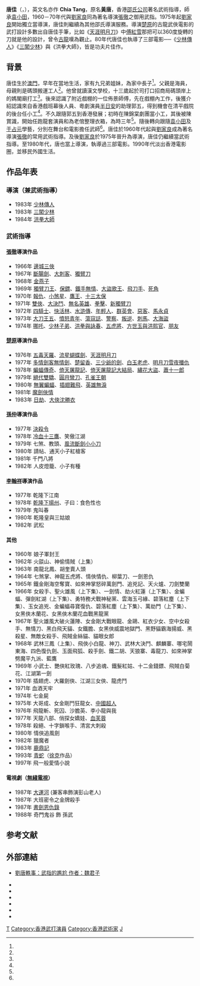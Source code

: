 {{藝人
| 姓名 = 唐佳
| 類型 = 幕後
| 圖片 = 
| 圖片名稱 = 
| 圖片尺寸 = 
| 原名 = 黃唐
| 別名 = 黃龍基
| 英文名 = Tong Gai<br/>Chia Tang 
| 綽號 = 
| 語言 = 粵語、英語、國語
| 國籍 = {{CNHK}}
| 籍貫 = 
| 出生日期 = {{birth_date_and_age|1937|01|07}}
| 出生地點 = {{ROC-1928}}[[廣東省_(中華民國)|廣東省]][[中山市|中山縣]]
| 逝世日期 = 
| 逝世地點 =
| 職業 = 武術指導、導演
| 教育程度 = 小學
| 母校 = 漢文學校
| 配偶 = {{marriage|[[雪妮|雪妮]]|1969}}<ref name="唐佳雪妮……影壇模範夫婦！">{{cite web |url=http://hokongsai.com/movie/tonka110612/tonka_01.html |title=唐佳雪妮……影壇模範夫婦！ |last= |first= |date=2011-06-12 |website= |publisher=何江西 |access-date=2021-03-04 |quote= |archive-date=2018-02-17 |archive-url=https://web.archive.org/web/20180217221726/http://hokongsai.com/movie/tonka110612/tonka_01.html |dead-url=no }}</ref>
| 兒女 = 二子
| 親屬 = 外甥：[[陳國權|陳國權]]<ref>[https://skypost.ulifestyle.com.hk/article/2608358/%E3%80%90%E8%B2%BC%E9%8C%AF%E9%96%80%E7%A5%9E%E3%80%91%E9%99%B3%E5%9C%8B%E6%AC%8A%E5%8A%9F%E5%A4%AB%E7%AC%91%E5%8C%A0%E3%80%8C%E7%89%9B%E5%92%81%E7%9C%BC%E3%80%8D%E6%88%90%E5%90%8D%20%E6%9B%BE%E5%9B%A0%E4%B8%80%E4%BA%8B%E5%BE%97%E5%A4%B1%E7%84%A1%E7%B6%AB%E5%8C%97%E4%B8%8A%E7%99%BC%E5%B1%95 【貼錯門神】陳國權功夫笑匠「牛咁眼」成名 曾因一事得失無綫北上發展] {{Wayback|url=https://skypost.ulifestyle.com.hk/article/2608358/%E3%80%90%E8%B2%BC%E9%8C%AF%E9%96%80%E7%A5%9E%E3%80%91%E9%99%B3%E5%9C%8B%E6%AC%8A%E5%8A%9F%E5%A4%AB%E7%AC%91%E5%8C%A0%E3%80%8C%E7%89%9B%E5%92%81%E7%9C%BC%E3%80%8D%E6%88%90%E5%90%8D%20%E6%9B%BE%E5%9B%A0%E4%B8%80%E4%BA%8B%E5%BE%97%E5%A4%B1%E7%84%A1%E7%B6%AB%E5%8C%97%E4%B8%8A%E7%99%BC%E5%B1%95 |date=20200630180254 }} [[晴報|晴報]]. 2020-04-04</ref>
| 父母 = 
| 活躍年代 = 1960年－1990年代
| IMDb = 0849271
}}

'''唐佳'''（{{lang-en |Tong Gai}}，{{bd|1937年|1月7日|catIdx=T唐}}），英文名亦作 '''Chia Tang'''，原名'''黃唐'''，香港[[邵氏公司|邵氏公司]]著名武術指導，師承[[袁小田|袁小田]]，1960－70年代與[[劉家良|劉家良]]同為著名導演[[張徹|張徹]]之御用武指。1975年起[[劉家良|劉家良]]開始獨立當導演，唐佳則繼續為其他邵氏導演服務。導演[[楚原|楚原]]的古龍武俠電影的武打設計多數出自唐佳手筆，比如《[[天涯明月刀|天涯明月刀]]》中[[傅紅雪|傅紅雪]]那把可以360度旋轉的刀就是他的設計，曾令[[古龍|古龍]]嘆為觀止。80年代唐佳也執導了三部電影──《[[少林傳人|少林傳人]]》《[[三闖少林|三闖少林]]》與《洪拳大師》，皆是功夫片佳作。

==背景==
唐佳生於[[澳門|澳門]]，早年在當地生活，家有九兄弟姐妹，為家中長子<ref name="唐佳雪妮……影壇模範夫婦！" />。父親是海員，母親則是碼頭搬運工人<ref name="唐佳雪妮……影壇模範夫婦！" />。他曾就讀漢文學校，十三歲起於司打口招商局碼頭岸上的媽閣廟打工<ref name="唐佳雪妮……影壇模範夫婦！" />。後來認識了附近戲棚的一位佈景師傅，先在戲棚內工作，後獲介紹認識來自香港戲班幕後人員、粵劇演員[[半日安|半日安]]的助理郭五，得到機會在清平戲院的後台任小工<ref name="唐佳雪妮……影壇模範夫婦！" />。不久跟隨郭五到香港發展；初時在陳錦棠劇團當小工，其後被陳賞識，開始任跑龍套演員和為老倌整理衣箱，為時三年<ref name="唐佳雪妮……影壇模範夫婦！" />。隨後轉向跟隨[[袁小田|袁小田]]及[[于占元|于占元]]學藝，分別在舞台和電影擔任武師<ref name="唐佳雪妮……影壇模範夫婦！" />。唐佳於1960年代起與[[劉家良|劉家良]]成為著名導演[[張徹|張徹]]的常用武術指導。及後[[劉家良|劉家良]]於1975年晉升為導演，唐佳仍繼續當武術指導。至1980年代，唐也當上導演，執導過三部電影。1990年代淡出香港電影圈，並移民外國生活。

==作品年表==
===導演（兼武術指導）===
*1983年 [[少林傳人|少林傳人]]
*1983年 [[三闖少林|三闖少林]]
*1984年 [[洪拳大師|洪拳大師]]

===武術指導===

====[[張徹|張徹]]導演作品====
*1966年 [[邊城三俠|邊城三俠]]
*1967年 [[斷腸劍|斷腸劍]]、[[大刺客|大刺客]]、[[獨臂刀|獨臂刀]]
*1968年 [[金燕子|金燕子]]
*1969年 [[獨臂刀王|獨臂刀王]]、[[保鏢_(1969年電影)|保鏢]]、[[鐵手無情|鐵手無情]]、[[大盜歌王|大盜歌王]]、[[飛刀手|飛刀手]]、[[死角_(1969年電影)|死角]]
*1970年 [[報仇_(電影)|報仇]]、[[小煞星|小煞星]]、[[鷹王|鷹王]]、[[十三太保_(1970年電影)|十三太保]]
*1971年 [[雙俠|雙俠]]、[[大決鬥|大決鬥]]、[[無名英雄_(1971年電影)|無名英雄]]、[[拳擊_(1971年電影)|拳擊]]、[[新獨臂刀|新獨臂刀]]
*1972年 [[四騎士|四騎士]]、[[快活林|快活林]]、[[水滸傳_(1972年電影)|水滸傳]]、[[年輕人|年輕人]]、[[群英會|群英會]]、[[惡客|惡客]]、[[馬永貞_(1972年電影)|馬永貞]]
*1973年 [[大刀王五|大刀王五]]、[[憤怒青年_(電影)|憤怒青年]]、[[蕩寇誌_(1975年電影)|蕩寇誌]]、[[警察_(1973年電影)|警察]]、[[叛逆|叛逆]]、[[刺馬_(電影)|刺馬]]、[[大海盜|大海盜]]
*1974年 [[哪吒_(1974年電影)|哪吒]]、[[少林子弟|少林子弟]]、[[洪拳與詠春|洪拳與詠春]]、[[五虎將_(1974年電影)|五虎將]]、[[方世玉與洪熙官|方世玉與洪熙官]]、[[朋友_(1974年電影)|朋友]]

====[[楚原|楚原]]導演作品====
*1976年 [[五毒天羅|五毒天羅]]、[[流星蝴蝶劍_(1976年電影)|流星蝴蝶劍]]、[[天涯明月刀_(1976年電影)|天涯明月刀]]
*1977年 [[多情劍客無情劍_(1977年電影)|多情劍客無情劍]]、[[楚留香_(1977年電影)|楚留香]]、[[三少爺的劍_(電影)|三少爺的劍]]、[[白玉老虎_(電影)|白玉老虎]]、[[明月刀雪夜殲仇|明月刀雪夜殲仇]]
*1978年 [[楚留香之蝙蝠傳奇_(電影)|蝙蝠傳奇]]、[[倚天屠龍記_(1978年電影)|倚天屠龍記]]、[[倚天屠龍記大結局|倚天屠龍記大結局]]、[[陸小鳳傳奇之綉花大盜|繡花大盜]]、[[蕭十一郎_(1978年電影)|蕭十一郎]]
*1979年 [[絕代雙驕_(1979年電影)|絕代雙驕]]、[[圓月彎刀_(電影)|圓月彎刀]]、[[孔雀王朝_(1979年電影)|孔雀王朝]]
*1980年 [[無翼蝙蝠|無翼蝙蝠]]、[[插翅難飛|插翅難飛]]、[[英雄無淚_(1980年電影)|英雄無淚]]
*1981年 [[魔劍俠情|魔劍俠情]]
*1983年 [[日劫|日劫]]、[[大俠沈勝衣(1983年電影)|大俠沈勝衣]]

====[[孫仲|孫仲]]導演作品====
*1977年 [[決殺令|決殺令]]
*1978年 [[冷血十三鷹|冷血十三鷹]]、笑傲江湖
*1979年 七煞、教頭、[[風流斷劍小小刀|風流斷劍小小刀]]
*1980年 請帖、通天小子紅槍客
*1981年 千門八將
*1982年 人皮燈籠、小子有種

====[[李翰祥|李翰祥]]導演作品====
*1977年 乾隆下江南
*1978年 [[乾隆下揚州|乾隆下揚州]]、子曰：食色性也
*1979年 鬼叫春
*1980年 乾隆皇與三姑娘
*1982年 武松

====其他====
*1960年 娘子軍封王
*1962年 火燄山、神偷情賊（上集）
*1963年 南龍北鳳、胡奎賣人頭
*1964年 七煞掌、神龍五虎將、情俠情仇、柳葉刀、一劍恩仇
*1965年 鐵金剛海空奪寶、如來神掌怒碎萬劍門、追兇記、天火爐、刀劍雙蘭
*1966年 女殺手、聖火雄風（上下集）、一劍情、劫火紅蓮（上下集）、金蝙蝠、彈劍紅湖（上下集）、勇特務犬戰神秘黨、雲海玉弓緣、碧落紅塵（上下集）、玉女追兇、金蝙蝠尋寶復仇、碧落紅塵（上下集）、萬劫門（上下集）、女黑俠木蘭花、女黑俠木蘭花血戰黑龍黨
*1967年 聖火雄風大破火蓮陣、女金剛大戰眼龍、金鷗、紅衣少女、空中女殺手、無情刀、黑白飛天貓、女鐵膽、女黑俠威震地獄門、黑野貓霸海揚威、黑殺星、無敵女殺手、飛賊金絲貓、貓眼女郎
*1968年 武林三鳳（上集）、飛俠小白龍、神刀、武林大決鬥、麒麟寨、哪宅鬧東海、四色復仇劍、玉面飛狐、殺手劍、鐵二胡、天狼寨、毒龍刀、如來神掌劈魔平九派、藍鷹
*1969年 小武士、艷俠紅玫瑰、八步追魂、鐵髮紅姑、十二金錢鏢、飛賊白菊花、江湖第一劍
*1970年 插翅虎、大羅劍俠、江湖三女俠、龍虎鬥
*1971年 血酒天牢
*1974年 七金屍
*1975年 大哥成、女金剛鬥狂龍女、[[中國超人|中國超人]]
*1976年 飛龍斬、死囚、沙膽英、李小龍與我
*1977年 天龍八部、俏探女嬌娃、[[血芙蓉|血芙蓉]]
*1978年 殺絕、十字鎖喉手、清宮大刺殺
*1980年 情俠追風劍
*1982年 獵魔者
*1983年 [[鹿鼎記_(1983年電影)|鹿鼎記]]
*1993年 [[青蛇|青蛇]]（[[徐克|徐克]]作品）
*1997年 飛一般愛情小說

====電視劇（[[無綫電視|無綫電視]]）====
*1987年 [[大運河_(電視劇)|大運河]] (兼客串飾演彭山老人)
*1987年 大班密令之金牌殺手
*1987年 [[書劍恩仇錄|書劍恩仇錄]]
*1988年 奇門鬼谷 飾 孫武

== 参考文献 ==
{{Reflist}}

==外部連結==
*[http://blog.sina.com.cn/s/blog_5572f33e010007vn.html 劉唐軼事：武指的尷尬 作者：魏君子]

* {{imdb name|0849271}}{{en}}
* {{Amg name|194022}}
* {{Amg name|700375}}
* {{hkmdb name|509}}
* {{douban people}}
* {{Mtime people|893661}}
{{香港星光大道巨星掌印}}
{{DEFAULTSORT:Tong}}

[[Category:香港導演|T]]
[[Category:香港武打演員|Category:香港武打演員]]
[[Category:香港武術家|Category:香港武術家]]
[[Category:黄姓|J]]